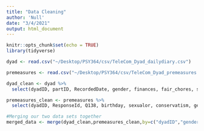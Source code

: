 ```yaml
---
title: "Data Cleaning"
author: 'Null'
date: "3/4/2021"
output: html_document
---
```


```r
knitr::opts_chunk$set(echo = TRUE)
library(tidyverse)
```

```r
dyad <- read.csv("~/Desktop/PSY364/csv/TeleCom_Dyad_dailydiary.csv")

premeasures <- read.csv("~/Desktop/PSY364/csv/TeleCom_Dyad_premeasures.csv")
```

```r
dyad_clean <- dyad %>%
  select(dyadID, partID, RecordedDate, gender, finances, fair_chores, satisfied_chores)

premeasures_clean <- premeasures %>%
  select(dyadID, ResponseId, Q138, birthday, sexualor, conservatism, gender)
```

```r
#Merging our two data sets together
merged_data <- merge(dyad_clean,premeasures_clean,by=c("dyadID","gender"))
```
